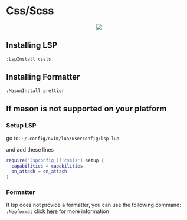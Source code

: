 # Css/Scss
<div align="center">
  <kbd>
    <img src="/MeteorDocs/images/css.png" width=""/>
  </kbd>
</div>

## Installing LSP

`:LspInstall cssls`

## Installing Formatter

`:MasonInstall prettier`

## If mason is not supported on your platform

### Setup LSP

go to: `~/.config/nvim/lua/userconfig/lsp.lua`

and add these lines
```lua filename="lsp.lua" {} copy
require('lspconfig')['cssls'].setup {
  capabilities = capabilities,
  on_attach = on_attach
}
```

### Formatter

If lsp does not provide a formatter, you can use the following command: `:Neoformat` click [here](https://github.com/sbdchd/neoformat) for more information
